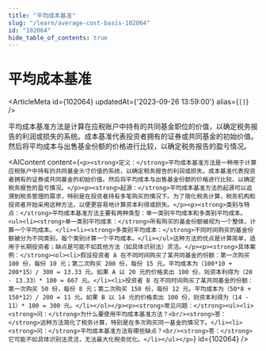 ```yaml
---
title: "平均成本基准"
slug: "/learn/average-cost-basis-102064"
id: "102064"
hide_table_of_contents: true
---
```



# 平均成本基准

<ArticleMeta id={102064} updatedAt={'2023-09-26 13:59:00'} alias={`[]`} />
<div className='border-solid border-b border-t-0 my-4 border-[var(--ifm-color-gray-300)]' />

平均成本基准方法是计算在应税账户中持有的共同基金职位的价值，以确定税务报告的利润或损失的系统。成本基准代表投资者拥有的证券或共同基金的初始价值。然后将平均成本与出售基金份额的价格进行比较，以确定税务报告的盈亏情况。

<AIContent content={`<p><strong>定义：</strong>平均成本基准方法是一种用于计算应税账户中持有的共同基金头寸价值的系统，以确定税务报告的利润或损失。成本基准代表投资者拥有的证券或共同基金的初始价值。然后将平均成本与出售基金份额的价格进行比较，以确定税务报告的盈亏情况。</p><p><strong>起源：</strong>平均成本基准方法的起源可以追溯到税务管理的需求，特别是在投资者持有多笔购买的情况下。为了简化税务计算，税务机构和投资者开始采用这种方法，以便更容易地计算资本利得或损失。</p><p><strong>类别与特点：</strong>平均成本基准方法主要有两种类型：单一类别平均成本和多类别平均成本。<ul><li><strong>单一类别平均成本：</strong>所有购买的基金份额被视为一个整体，计算一个平均成本。</li><li><strong>多类别平均成本：</strong>不同时间购买的基金份额被分为不同类别，每个类别计算一个平均成本。</li></ul>这种方法的优点是计算简单，适用于长期投资者；缺点是可能不如其他方法（如具体识别法）灵活。</p><p><strong>具体案例：</strong><ol><li>假设投资者 A 在不同时间购买了某共同基金的份额：第一次购买 100 份，每份 10 元；第二次购买 200 份，每份 15 元。平均成本为（100*10 + 200*15）/ 300 = 13.33 元。如果 A 以 20 元的价格卖出 100 份，则资本利得为（20 - 13.33）* 100 = 667 元。</li><li>投资者 B 在不同时间购买了某共同基金的份额：第一次购买 50 份，每份 8 元；第二次购买 150 份，每份 12 元。平均成本为（50*8 + 150*12）/ 200 = 11 元。如果 B 以 14 元的价格卖出 100 份，则资本利得为（14 - 11）* 100 = 300 元。</li></ol></p><p><strong>常见问题：</strong><ul><li><strong>问：</strong>为什么要使用平均成本基准方法？<br/><strong>答：</strong>这种方法简化了税务计算，特别是在多次购买同一基金的情况下。</li><li><strong>问：</strong>平均成本基准方法有哪些缺点？<br/><strong>答：</strong>它可能不如具体识别法灵活，无法最大化税务优化。</li></ul></p>`} id={102064} />
